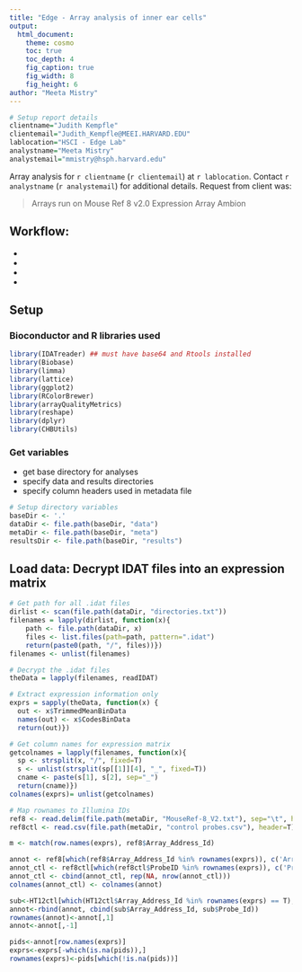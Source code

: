 ```yaml
---
title: "Edge - Array analysis of inner ear cells"
output:
  html_document:
    theme: cosmo
    toc: true
    toc_depth: 4
    fig_caption: true
    fig_width: 8
    fig_height: 6
author: "Meeta Mistry"
---
```


```r

# Setup report details
clientname="Judith Kempfle"
clientemail="Judith_Kempfle@MEEI.HARVARD.EDU"
lablocation="HSCI - Edge Lab"
analystname="Meeta Mistry"
analystemail="mmistry@hsph.harvard.edu"
```

Array analysis for `r clientname` (`r clientemail`) at `r lablocation`. Contact `r analystname` (`r analystemail`) for additional details. Request from client was:

> Arrays run on Mouse Ref 8 v2.0 Expression Array Ambion


## Workflow: 
* 
* 
* 
* 


## Setup

### Bioconductor and R libraries used

```r
library(IDATreader) ## must have base64 and Rtools installed
library(Biobase)
library(limma)
library(lattice)
library(ggplot2)
library(RColorBrewer)
library(arrayQualityMetrics)
library(reshape)
library(dplyr)
library(CHBUtils)
```

### Get variables
- get base directory for analyses
- specify data and results directories
- specify column headers used in metadata file


```r
# Setup directory variables
baseDir <- '.'
dataDir <- file.path(baseDir, "data")
metaDir <- file.path(baseDir, "meta")
resultsDir <- file.path(baseDir, "results")
```


## Load data: Decrypt IDAT files into an expression matrix
```r

# Get path for all .idat files
dirlist <- scan(file.path(dataDir, "directories.txt"))
filenames = lapply(dirlist, function(x){
    path <- file.path(dataDir, x)
    files <- list.files(path=path, pattern=".idat")
    return(paste0(path, "/", files))})
filenames <- unlist(filenames)

# Decrypt the .idat files
theData = lapply(filenames, readIDAT)

# Extract expression information only
exprs = sapply(theData, function(x) {
  out <- x$TrimmedMeanBinData
  names(out) <- x$CodesBinData
  return(out)})

# Get column names for expression matrix
getcolnames = lapply(filenames, function(x){
  sp <- strsplit(x, "/", fixed=T)
  s <- unlist(strsplit(sp[[1]][4], "_", fixed=T))
  cname <- paste(s[1], s[2], sep="_")
  return(cname)})
colnames(exprs)= unlist(getcolnames)

# Map rownames to Illumina IDs
ref8 <- read.delim(file.path(metaDir, "MouseRef-8_V2.txt"), sep="\t", header=T,)
ref8ctl <- read.csv(file.path(metaDir, "control probes.csv"), header=T)

m <- match(row.names(exprs), ref8$Array_Address_Id)

annot <- ref8[which(ref8$Array_Address_Id %in% rownames(exprs)), c('Array_Address_Id', 'Probe_Id', 'ILMN_Gene')]
annot_ctl <- ref8ctl[which(ref8ctl$ProbeID %in% rownames(exprs)), c('ProbeID', 'TargetID')]
annot_ctl <- cbind(annot_ctl, rep(NA, nrow(annot_ctl)))
colnames(annot_ctl) <- colnames(annot)

sub<-HT12ctl[which(HT12ctl$Array_Address_Id %in% rownames(exprs) == T),]
annot<-rbind(annot, cbind(sub$Array_Address_Id, sub$Probe_Id))
rownames(annot)<-annot[,1]
annot<-annot[,-1]

pids<-annot[row.names(exprs)]
exprs<-exprs[-which(is.na(pids)),]
rownames(exprs)<-pids[which(!is.na(pids))]
```


